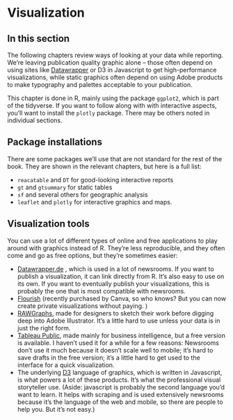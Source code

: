 # Visualization  {-}


## In this section

The following chapters review ways of looking at your data while reporting. We're leaving publication quality graphic alone -- those often depend on using sites like [Datawrapper](datawrapper.de) or D3 in Javascript to get high-performance visualizations, while static graphics often depend on using Adobe products to make typography and palettes acceptable to your publication. 

This chapter is done in R, mainly using the package `ggplot2`, which is part of the tidyverse. If you want to follow along with with interactive aspects, you'll want to install the `plotly` package. There may be others noted in individual sections.  

## Package installations

There are some packages we'll use that are not standard for the rest of the book. They are shown in the relevant chapters, but here is a full list: 

* `reacatable` and `DT` for good-looking interactive reports
* `gt` and `gtsummary` for static tables
* `sf` and several others for geographic analysis
* `leaflet` and `plotly` for interactive graphics and maps. 

## Visualization tools {-}

You can use a lot of different types of online and free applications to play around with graphics instead of R. They're less reproducible, and they often come and go as free options, but they're sometimes easier: 

* [Datawrapper.de](https://www.datawrapper.de) , which is used in a lot of newsrooms. If you want to publish a visualization, it can link directly from R. It's also easy to use on its own. If you want to eventually publish your visualizations, this is probably the one that is most compatible with newsrooms.
* [Flourish](https://flourish.studio) (recently purchased by Canva, so who knows? But you can now create private visualizations without paying. )
* [RAWGraphs](https://rawgraphs.io), made for designers to sketch their work before digging deep into Adobe Illustrator. It's a little hard to use unless your data is in just the right form. 
* [Tableau Public](https://public.tableau.com/en-us/s/), made mainly for business intelligence, but a free version is available. I haven't used it for a while for a few reasons: Newsrooms don't use it much because it doesn't scale well to mobile; it's hard to save drafts in the free version; it's a little hard to get used to the interface for a quick visualization. 
 * The underlying [D3](https://observablehq.com/@d3/learn-d3) language of graphics, which is written in Javascript, is what powers a lot of these products. It's what the professional visual storyteller use. (Aside: javascript is probably the second language you'd want to learn. It helps with scraping and is used extensively newsrooms because it's the language of the web and mobile, so there are people to help you. But it's not easy.)





